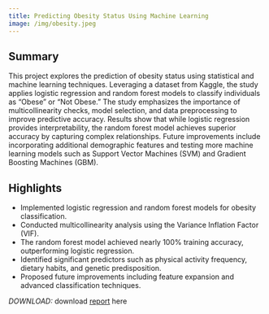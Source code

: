 ```yaml
---
title: Predicting Obesity Status Using Machine Learning
image: /img/obesity.jpeg
---
```

## Summary
This project explores the prediction of obesity status using statistical and machine learning techniques. Leveraging a dataset from Kaggle, the study applies logistic regression and random forest models to classify individuals as "Obese" or "Not Obese." The study emphasizes the importance of multicollinearity checks, model selection, and data preprocessing to improve predictive accuracy. Results show that while logistic regression provides interpretability, the random forest model achieves superior accuracy by capturing complex relationships. Future improvements include incorporating additional demographic features and testing more machine learning models such as Support Vector Machines (SVM) and Gradient Boosting Machines (GBM).

## Highlights
- Implemented logistic regression and random forest models for obesity classification.  
- Conducted multicollinearity analysis using the Variance Inflation Factor (VIF).  
- The random forest model achieved nearly 100% training accuracy, outperforming logistic regression.  
- Identified significant predictors such as physical activity frequency, dietary habits, and genetic predisposition.  
- Proposed future improvements including feature expansion and advanced classification techniques.  

*DOWNLOAD:* download [report](/101C_Final_Paper.pdf) here
